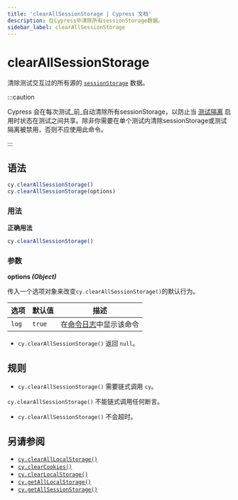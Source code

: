 ```yaml
---
title: 'clearAllSessionStorage | Cypress 文档'
description: 在Cypress中清除所有sessionStorage数据。
sidebar_label: clearAllSessionStorage
---
```


<ProductHeading product="app" />

# clearAllSessionStorage

清除测试交互过的所有源的
[`sessionStorage`](https://developer.mozilla.org/en-US/docs/Web/API/Window/sessionStorage)
数据。

:::caution

Cypress 会在每次测试_前_自动清除所有sessionStorage，以防止当
[测试隔离](/app/core-concepts/writing-and-organizing-tests#Test-Isolation)
启用时状态在测试之间共享。除非你需要在单个测试内清除sessionStorage或测试隔离被禁用，否则不应使用此命令。

:::

## 语法

```javascript
cy.clearAllSessionStorage()
cy.clearAllSessionStorage(options)
```

### 用法

<Icon name="check-circle" color="green" /> **正确用法**

```javascript
cy.clearAllSessionStorage()
```

### 参数

<Icon name="angle-right" /> **options _(Object)_**

传入一个选项对象来改变`cy.clearAllSessionStorage()`的默认行为。

| 选项 | 默认值 | 描述                                                                         |
| ------ | ------- | ----------------------------------------------------------------------------------- |
| `log`  | `true`  | 在[命令日志](/app/core-concepts/open-mode#Command-Log)中显示该命令 |

<HeaderYields />

- `cy.clearAllSessionStorage()` 返回 `null`。

## 规则

<HeaderRequirements />

- `cy.clearAllSessionStorage()` 需要链式调用 `cy`。

<HeaderAssertions />

`cy.clearAllSessionStorage()` 不能链式调用任何断言。

<HeaderTimeouts />

- `cy.clearAllSessionStorage()` 不会超时。

## 另请参阅

- [`cy.clearAllLocalStorage()`](/api/commands/clearalllocalstorage)
- [`cy.clearCookies()`](/api/commands/clearcookies)
- [`cy.clearLocalStorage()`](/api/commands/clearlocalstorage)
- [`cy.getAllLocalStorage()`](/api/commands/getalllocalstorage)
- [`cy.getAllSessionStorage()`](/api/commands/getallsessionstorage)